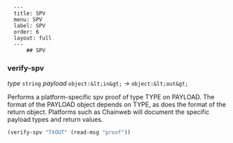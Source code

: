       ---
      title: SPV
      menu: SPV
      label: SPV
      order: 6
      layout: full
      ---
          ## SPV

### verify-spv

_type_&nbsp;`string` _payload_&nbsp;`object:&lt;in&gt;`
_&rarr;_&nbsp;`object:&lt;out&gt;`

Performs a platform-specific spv proof of type TYPE on PAYLOAD. The format of
the PAYLOAD object depends on TYPE, as does the format of the return object.
Platforms such as Chainweb will document the specific payload types and return
values.

```lisp
(verify-spv "TXOUT" (read-msg "proof"))
```
